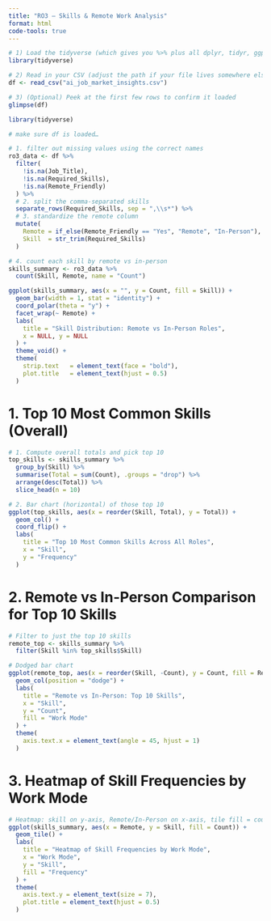 ```yaml
---
title: "RO3 – Skills & Remote Work Analysis"
format: html
code-tools: true
---
```




```r
# 1) Load the tidyverse (which gives you %>% plus all dplyr, tidyr, ggplot2, etc.)
library(tidyverse)

# 2) Read in your CSV (adjust the path if your file lives somewhere else)
df <- read_csv("ai_job_market_insights.csv")

# 3) (Optional) Peek at the first few rows to confirm it loaded
glimpse(df)

```

```r

library(tidyverse)

# make sure df is loaded…

# 1. filter out missing values using the correct names
ro3_data <- df %>%
  filter(
    !is.na(Job_Title),
    !is.na(Required_Skills),
    !is.na(Remote_Friendly)
  ) %>%
  # 2. split the comma-separated skills
  separate_rows(Required_Skills, sep = ",\\s*") %>%
  # 3. standardize the remote column
  mutate(
    Remote = if_else(Remote_Friendly == "Yes", "Remote", "In-Person"),
    Skill  = str_trim(Required_Skills)
  )

# 4. count each skill by remote vs in-person
skills_summary <- ro3_data %>%
  count(Skill, Remote, name = "Count")

```


```r
ggplot(skills_summary, aes(x = "", y = Count, fill = Skill)) +
  geom_bar(width = 1, stat = "identity") +
  coord_polar(theta = "y") +
  facet_wrap(~ Remote) +
  labs(
    title = "Skill Distribution: Remote vs In-Person Roles",
    x = NULL, y = NULL
  ) +
  theme_void() +
  theme(
    strip.text   = element_text(face = "bold"),
    plot.title   = element_text(hjust = 0.5)
  )
```



# 1. Top 10 Most Common Skills (Overall)

```r

# 1. Compute overall totals and pick top 10
top_skills <- skills_summary %>%
  group_by(Skill) %>%
  summarise(Total = sum(Count), .groups = "drop") %>%
  arrange(desc(Total)) %>%
  slice_head(n = 10)

# 2. Bar chart (horizontal) of those top 10
ggplot(top_skills, aes(x = reorder(Skill, Total), y = Total)) +
  geom_col() +
  coord_flip() +
  labs(
    title = "Top 10 Most Common Skills Across All Roles",
    x = "Skill",
    y = "Frequency"
  )

```

# 2. Remote vs In-Person Comparison for Top 10 Skills


```r
# Filter to just the top 10 skills
remote_top <- skills_summary %>%
  filter(Skill %in% top_skills$Skill)

# Dodged bar chart
ggplot(remote_top, aes(x = reorder(Skill, -Count), y = Count, fill = Remote)) +
  geom_col(position = "dodge") +
  labs(
    title = "Remote vs In-Person: Top 10 Skills",
    x = "Skill",
    y = "Count",
    fill = "Work Mode"
  ) +
  theme(
    axis.text.x = element_text(angle = 45, hjust = 1)
  )

```



# 3. Heatmap of Skill Frequencies by Work Mode
```r
# Heatmap: skill on y-axis, Remote/In-Person on x-axis, tile fill = count
ggplot(skills_summary, aes(x = Remote, y = Skill, fill = Count)) +
  geom_tile() +
  labs(
    title = "Heatmap of Skill Frequencies by Work Mode",
    x = "Work Mode",
    y = "Skill",
    fill = "Frequency"
  ) +
  theme(
    axis.text.y = element_text(size = 7),
    plot.title = element_text(hjust = 0.5)
  )
``` 

